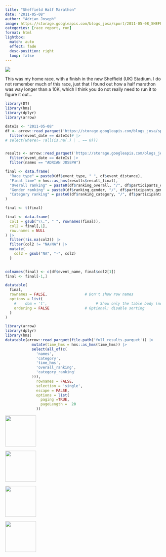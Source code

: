 ```yaml
---
title: "Sheffield Half Marathon"
date: "2011-05-08"
author: "Adrian Joseph"
image: https://storage.googleapis.com/blogs_josa/sport/2011-05-08_SHEFFIELD_HALF_MARATHON/img/00.png
categories: [race report, run]
format: html
lightbox:
  match: auto
  effect: fade
  desc-position: right
  loop: false
---
```


![](https://storage.googleapis.com/blogs_josa/sport/2011-05-08_SHEFFIELD_HALF_MARATHON/img/00.png)

This was my home race, with a finish in the new Sheffield (UK) Stadium. I do not remember much of this race, just that I found out how a half marathon was way longer than a 10K, which I think you do not really need to run it to figure it out...

```r
library(DT)
library(hms)
library(dplyr)
library(arrow)

dateIs <- "2011-05-08"
df <- arrow::read_parquet('https://storage.googleapis.com/blogs_josa/sport/parquets/main_dataset.parquet') |>
  filter(event_date == dateIs)# |>
# select(where(~ !all(is.na(.) | . == 0)))


results <- arrow::read_parquet('https://storage.googleapis.com/blogs_josa/sport/parquets/all_results.parquet') |>
  filter(event_date == dateIs) |>
  filter(names == "ADRIAN JOSEPH")

final <- data.frame(
  "Race type" = paste0(df$event_type, " ", df$event_distance),
  "Final time" = hms::as_hms(results$result_final),
  "Overall ranking" = paste0(df$ranking_overall, "/", df$participants_overall),
  "Gender ranking" = paste0(df$ranking_gender, "/", df$participants_gender),
  "Category ranking" = paste0(df$ranking_category, "/", df$participants_category)
)

final <- t(final)

final <- data.frame(
  col1 = gsub("\\.", " ", rownames(final)),
  col2 = final[,1], 
  row.names = NULL
) |>
  filter(!is.na(col2)) |>
  filter(col2 != "NA/NA") |>
  mutate(
    col2 = gsub("NA", "-", col2)
  )
  

colnames(final) <- c(df$event_name, final$col2[1])
final <- final[-1,]

datatable(
  final,
  rownames = FALSE,                 # Don't show row names
  options = list(
    #    dom = 't',                      # Show only the table body (no search, no pagination, no header)
    ordering = FALSE                # Optional: disable sorting
  )
)
```

```r
library(arrow)
library(dplyr)
library(hms)
datatable(arrow::read_parquet(file.path('full_results.parquet')) |>
            mutate(time_hms = hms::as_hms(time_hms)) |>
            select(all_of(c(
              'names',
              'category',
              'time_hms',
              'overall_ranking',
              'category_ranking'
            ))),
              rownames = FALSE,
              selection = 'single',
              escape = FALSE,
              options = list(
                paging =TRUE,
                pageLength =  20
              ))

```



::: {layout-ncol=4}
![](https://storage.googleapis.com/blogs_josa/sport/2011-05-08_SHEFFIELD_HALF_MARATHON/img/00.png){ width="100" group="hi" }

![](https://storage.googleapis.com/blogs_josa/sport/2011-05-08_SHEFFIELD_HALF_MARATHON/img/01.png){ width="100" group="hi" }

![](https://storage.googleapis.com/blogs_josa/sport/2011-05-08_SHEFFIELD_HALF_MARATHON/img/02.jpg){ width="100" group="hi" }

![](https://storage.googleapis.com/blogs_josa/sport/2011-05-08_SHEFFIELD_HALF_MARATHON/img/05.jpg){ width="100" group="hi" }


:::
